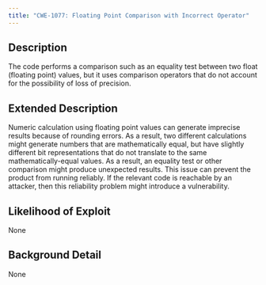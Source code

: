 ```yaml
---
title: "CWE-1077: Floating Point Comparison with Incorrect Operator"
---
```


## Description
The code performs a comparison such as an
        equality test between two float (floating point) values, but
        it uses comparison operators that do not account for the
        possibility of loss of precision.

## Extended Description

Numeric calculation using floating point values
	   can generate imprecise results because of rounding errors.
	   As a result, two different calculations might generate
	   numbers that are mathematically equal, but have slightly
	   different bit representations that do not translate to the
	   same mathematically-equal values.  As a result, an equality
	   test or other comparison might produce unexpected
	   results.
This issue can prevent the product from running reliably.  If the relevant code is reachable by an attacker, then this reliability problem might introduce a vulnerability.

## Likelihood of Exploit
None

## Background Detail
None
        